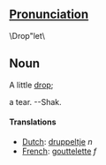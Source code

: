 ==[[Pronunciation]]==
\Drop"let\

==Noun==

A little [[drop]];

a tear. --Shak.

====Translations====
*[[Dutch]]: [[druppeltje]] ''n''
*[[French]]: [[gouttelette]] ''f''
